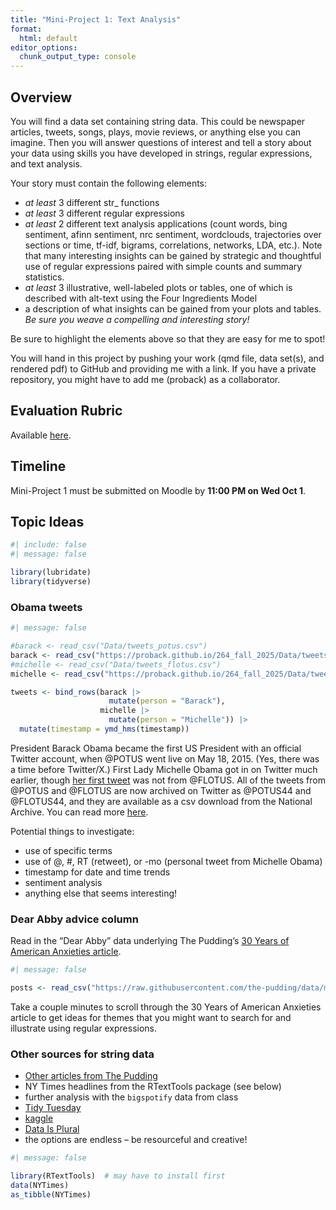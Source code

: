 ```yaml
---
title: "Mini-Project 1: Text Analysis"
format:
  html: default
editor_options: 
  chunk_output_type: console
---
```


## Overview

You will find a data set containing string data.  This could be newspaper articles, tweets, songs, plays, movie reviews, or anything else you can imagine.  Then you will answer questions of interest and tell a story about your data using skills you have developed in strings, regular expressions, and text analysis.

Your story must contain the following elements:

- *at least* 3 different str_ functions
- *at least* 3 different regular expressions
- *at least* 2 different text analysis applications (count words, bing sentiment, afinn sentiment, nrc sentiment, wordclouds, trajectories over sections or time, tf-idf, bigrams, correlations, networks, LDA, etc.).  Note that many interesting insights can be gained by strategic and thoughtful use of regular expressions paired with simple counts and summary statistics.
- *at least* 3 illustrative, well-labeled plots or tables, one of which is described with alt-text using the Four Ingredients Model
- a description of what insights can be gained from your plots and tables.  *Be sure you weave a compelling and interesting story!*

Be sure to highlight the elements above so that they are easy for me to spot!  

You will hand in this project by pushing your work (qmd file, data set(s), and rendered pdf) to GitHub and providing me with a link.  If you have a private repository, you might have to add me (proback) as a collaborator.


## Evaluation Rubric

Available [here](https://drive.google.com/file/d/1QhoyZSA0wm_WnwY1DEDOfCtWXhTaTSty/view?usp=sharing).


## Timeline

Mini-Project 1 must be submitted on Moodle by **11:00 PM on Wed Oct 1**.   


## Topic Ideas

```r
#| include: false
#| message: false

library(lubridate)
library(tidyverse)
```


### Obama tweets

```r
#| message: false

#barack <- read_csv("Data/tweets_potus.csv") 
barack <- read_csv("https://proback.github.io/264_fall_2025/Data/tweets_potus.csv")
#michelle <- read_csv("Data/tweets_flotus.csv") 
michelle <- read_csv("https://proback.github.io/264_fall_2025/Data/tweets_flotus.csv")

tweets <- bind_rows(barack |> 
                      mutate(person = "Barack"),
                    michelle |> 
                      mutate(person = "Michelle")) |>
  mutate(timestamp = ymd_hms(timestamp))
```

President Barack Obama became the first US President with an official Twitter account, when @POTUS went live on May 18, 2015. (Yes, there was a time before Twitter/X.)  First Lady Michelle Obama got in on Twitter much earlier, though [her first tweet](https://youtu.be/3Pze1f1x7yU) was not from @FLOTUS. All of the tweets from @POTUS and @FLOTUS are now archived on Twitter as @POTUS44 and @FLOTUS44, and they are available as a csv download from the National Archive.  You can read more [here](https://obamawhitehouse.archives.gov/blog/2017/01/05/new-lenses-first-social-media-presidency).

Potential things to investigate:

- use of specific terms
- use of @, #, RT (retweet), or -mo (personal tweet from Michelle Obama)
- timestamp for date and time trends
- sentiment analysis
- anything else that seems interesting!


### Dear Abby advice column

Read in the “Dear Abby” data underlying The Pudding’s [30 Years of American Anxieties article](https://pudding.cool/2018/11/dearabby/).

```r
#| message: false

posts <- read_csv("https://raw.githubusercontent.com/the-pudding/data/master/dearabby/raw_da_qs.csv")
```

Take a couple minutes to scroll through the 30 Years of American Anxieties article to get ideas for themes that you might want to search for and illustrate using regular expressions.


### Other sources for string data

- [Other articles from The Pudding](https://github.com/the-pudding/data)
- NY Times headlines from the RTextTools package (see below)
- further analysis with the `bigspotify` data from class
- [Tidy Tuesday](https://github.com/rfordatascience/tidytuesday)
- [kaggle](https://www.kaggle.com/datasets)
- [Data Is Plural](https://www.data-is-plural.com/)
- the options are endless -- be resourceful and creative!

```r
#| message: false

library(RTextTools)  # may have to install first
data(NYTimes)
as_tibble(NYTimes)
```

